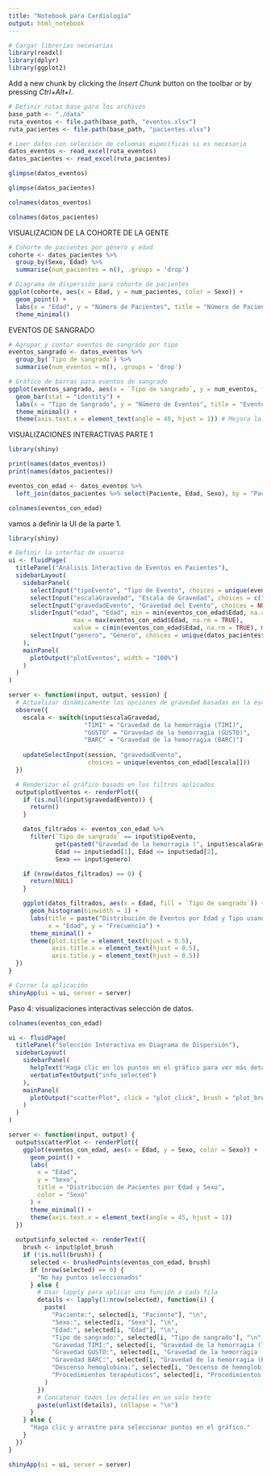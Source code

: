 ```yaml
---
title: "Notebook para Cardiología"
output: html_notebook
---
```


```r
# Cargar librerías necesarias
library(readxl)
library(dplyr)
library(ggplot2)
```

Add a new chunk by clicking the *Insert Chunk* button on the toolbar or by pressing *Ctrl+Alt+I*.

```r
# Definir rutas base para los archivos
base_path <- "./data"
ruta_eventos <- file.path(base_path, "eventos.xlsx")
ruta_pacientes <- file.path(base_path, "pacientes.xlsx")

# Leer datos con selección de columnas específicas si es necesario
datos_eventos <- read_excel(ruta_eventos)
datos_pacientes <- read_excel(ruta_pacientes)
```

```r
glimpse(datos_eventos)
```

```r
glimpse(datos_pacientes)
```

```r
colnames(datos_eventos)
```

```r
colnames(datos_pacientes)
```

VISUALIZACION DE LA COHORTE DE LA GENTE

```r
# Cohorte de pacientes por género y edad
cohorte <- datos_pacientes %>%
  group_by(Sexo, Edad) %>%
  summarise(num_pacientes = n(), .groups = 'drop')
```

```r
# Diagrama de dispersión para cohorte de pacientes
ggplot(cohorte, aes(x = Edad, y = num_pacientes, color = Sexo)) +
  geom_point() +
  labs(x = "Edad", y = "Número de Pacientes", title = "Número de Pacientes por Género y Edad") +
  theme_minimal()
```

EVENTOS DE SANGRADO

```r
# Agrupar y contar eventos de sangrado por tipo
eventos_sangrado <- datos_eventos %>%
  group_by(`Tipo de sangrado`) %>%
  summarise(num_eventos = n(), .groups = 'drop')
```

```r
# Gráfico de barras para eventos de sangrado
ggplot(eventos_sangrado, aes(x = `Tipo de sangrado`, y = num_eventos, fill = `Tipo de sangrado`)) +
  geom_bar(stat = "identity") +
  labs(x = "Tipo de Sangrado", y = "Número de Eventos", title = "Eventos de Sangrado") +
  theme_minimal() +
  theme(axis.text.x = element_text(angle = 45, hjust = 1)) # Mejora la legibilidad de las etiquetas
```

VISUALIZACIONES INTERACTIVAS PARTE 1

```r
library(shiny)
```

```r
print(names(datos_eventos))
print(names(datos_pacientes))
```

```r
eventos_con_edad <- datos_eventos %>%
  left_join(datos_pacientes %>% select(Paciente, Edad, Sexo), by = "Paciente")

```

```r
colnames(eventos_con_edad)
```

vamos a definir la UI de la parte 1.

```r
library(shiny)

# Definir la interfaz de usuario
ui <- fluidPage(
  titlePanel("Análisis Interactivo de Eventos en Pacientes"),
  sidebarLayout(
    sidebarPanel(
      selectInput("tipoEvento", "Tipo de Evento", choices = unique(eventos_con_edad$`Tipo de sangrado`)),
      selectInput("escalaGravedad", "Escala de Gravedad", choices = c("TIMI", "GUSTO", "BARC")),
      selectInput("gravedadEvento", "Gravedad del Evento", choices = NULL),  # Las opciones se actualizarán dinámicamente
      sliderInput("edad", "Edad", min = min(eventos_con_edad$Edad, na.rm = TRUE), 
                  max = max(eventos_con_edad$Edad, na.rm = TRUE), 
                  value = c(min(eventos_con_edad$Edad, na.rm = TRUE), max(eventos_con_edad$Edad, na.rm = TRUE))),
      selectInput("genero", "Género", choices = unique(datos_pacientes$Sexo))
    ),
    mainPanel(
      plotOutput("plotEventos", width = "100%")
    )
  )
)

server <- function(input, output, session) {
  # Actualizar dinámicamente las opciones de gravedad basadas en la escala seleccionada
  observe({
    escala <- switch(input$escalaGravedad,
                     "TIMI" = "Gravedad de la hemorragia (TIMI)",
                     "GUSTO" = "Gravedad de la hemorragia (GUSTO)",
                     "BARC" = "Gravedad de la hemorragia (BARC)")
    
    updateSelectInput(session, "gravedadEvento", 
                      choices = unique(eventos_con_edad[[escala]]))
  })

  # Renderizar el gráfico basado en los filtros aplicados
  output$plotEventos <- renderPlot({
    if (is.null(input$gravedadEvento)) {
      return()
    }

    datos_filtrados <- eventos_con_edad %>%
      filter(`Tipo de sangrado` == input$tipoEvento,
             get(paste0("Gravedad de la hemorragia (", input$escalaGravedad, ")")) == input$gravedadEvento,
             Edad >= input$edad[1], Edad <= input$edad[2],
             Sexo == input$genero)

    if (nrow(datos_filtrados) == 0) {
      return(NULL)
    }

    ggplot(datos_filtrados, aes(x = Edad, fill = `Tipo de sangrado`)) +
      geom_histogram(binwidth = 1) +
      labs(title = paste("Distribución de Eventos por Edad y Tipo usando escala", input$escalaGravedad),
           x = "Edad", y = "Frecuencia") +
      theme_minimal() +
      theme(plot.title = element_text(hjust = 0.5),
            axis.title.x = element_text(hjust = 0.5),
            axis.title.y = element_text(hjust = 0.5))
  })
}

# Correr la aplicación
shinyApp(ui = ui, server = server)
```

Paso 4: visualizaciones interactivas selección de datos.

```r
colnames(eventos_con_edad)
```

```r
ui <- fluidPage(
  titlePanel("Selección Interactiva en Diagrama de Dispersión"),
  sidebarLayout(
    sidebarPanel(
      helpText("Haga clic en los puntos en el gráfico para ver más detalles."),
      verbatimTextOutput("info_selected")
    ),
    mainPanel(
      plotOutput("scatterPlot", click = "plot_click", brush = "plot_brush", height = "500px")
    )
  )
)

server <- function(input, output) {
  output$scatterPlot <- renderPlot({
    ggplot(eventos_con_edad, aes(x = Edad, y = Sexo, color = Sexo)) +
      geom_point() +
      labs(
        x = "Edad",
        y = "Sexo",
        title = "Distribución de Pacientes por Edad y Sexo",
        color = "Sexo"
      ) +
      theme_minimal() +
      theme(axis.text.x = element_text(angle = 45, hjust = 1))
  })
  
  output$info_selected <- renderText({
    brush <- input$plot_brush
    if (!is.null(brush)) {
      selected <- brushedPoints(eventos_con_edad, brush)
      if (nrow(selected) == 0) {
        "No hay puntos seleccionados"
      } else {
        # Usar lapply para aplicar una función a cada fila
        details <- lapply(1:nrow(selected), function(i) {
          paste(
            "Paciente:", selected[i, "Paciente"], "\n",
            "Sexo:", selected[i, "Sexo"], "\n",
            "Edad:", selected[i, "Edad"], "\n",
            "Tipo de sangrado:", selected[i, "Tipo de sangrado"], "\n",
            "Gravedad TIMI:", selected[i, "Gravedad de la hemorragia (TIMI)"], "\n",
            "Gravedad GUSTO:", selected[i, "Gravedad de la hemorragia (GUSTO)"], "\n",
            "Gravedad BARC:", selected[i, "Gravedad de la hemorragia (BARC)"], "\n",
            "Descenso hemoglobina:", selected[i, "Descenso de hemoglobina"], "\n",
            "Procedimientos terapéuticos", selected[i, "Procedimientos terapéuticos"], "\n"
          )
        })
        # Concatenar todos los detalles en un solo texto
        paste(unlist(details), collapse = "\n")
      }
    } else {
      "Haga clic y arrastre para seleccionar puntos en el gráfico."
    }
  })
}

shinyApp(ui = ui, server = server)
```

